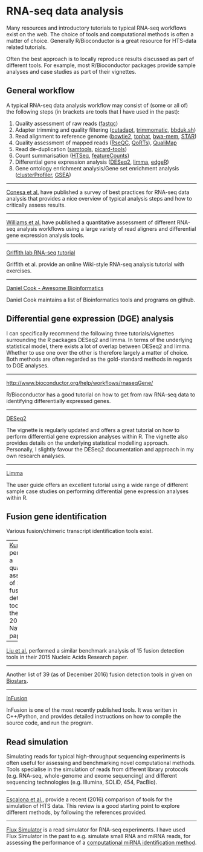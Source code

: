 # RNA-seq data analysis

Many resources and introductory tutorials to typical RNA-seq workflows exist on the web. The choice of tools and computational methods is often a matter of choice. Generally R/Bioconductor is a great resource for HTS-data related tutorials.

Often the best approach is to locally reproduce results discussed as part of different tools. For example, most R/Bioconductor packages provide sample analyses and case studies as part of their vignettes.   

## General workflow

A typical RNA-seq data analysis workflow may consist of (some or all of) the following steps (in brackets are tools that I have used in the past):

1. Quality assessment of raw reads ([fastqc](http://www.bioinformatics.babraham.ac.uk/projects/fastqc/))
2. Adapter trimming and quality filtering ([cutadapt](http://cutadapt.readthedocs.io/en/stable/guide.html), [trimmomatic](http://www.usadellab.org/cms/?page=trimmomatic), [bbduk.sh](https://sourceforge.net/projects/bbmap/))
3. Read alignment to reference genome ([bowtie2](http://bowtie-bio.sourceforge.net/bowtie2/index.shtml), [tophat](https://ccb.jhu.edu/software/tophat/index.shtml), [bwa-mem](http://bio-bwa.sourceforge.net/), [STAR](https://github.com/alexdobin/STAR))
4. Quality assessment of mapped reads ([RseQC](http://rseqc.sourceforge.net/), [QoRTs](https://github.com/hartleys/QoRTs)),
[QualiMap](http://qualimap.bioinfo.cipf.es/)
5. Read de-duplication ([samtools](http://www.htslib.org/), [picard-tools](https://broadinstitute.github.io/picard/))
6. Count summarisation ([HTSeq](http://www-huber.embl.de/users/anders/HTSeq/), [featureCounts](http://bioinf.wehi.edu.au/featureCounts/))
7. Differential gene expression analysis ([DESeq2](https://bioconductor.org/packages/release/bioc/html/DESeq2.html), [limma](https://bioconductor.org/packages/release/bioc/html/limma.html), [edgeR](http://bioconductor.org/packages/release/bioc/html/edgeR.html))
8. Gene ontology enrichment analysis/Gene set enrichment analysis ([clusterProfiler](https://bioconductor.org/packages/release/bioc/html/clusterProfiler.html), [GSEA](http://software.broadinstitute.org/gsea/index.jsp))

---

[Conesa et al.](https://genomebiology.biomedcentral.com/articles/10.1186/s13059-016-0881-8) have published a survey of best practices for RNA-seq data analysis that provides a nice overview of typical analysis steps and how to critically assess results.

---

[Williams et al.](http://bmcbioinformatics.biomedcentral.com/articles/10.1186/s12859-016-1457-z) have published a quantitative assessment of different RNA-seq analysis workflows using a large variety of read aligners and differential gene expression analysis tools.

---

[Griffith lab RNA-seq tutorial](https://github.com/griffithlab/rnaseq_tutorial/wiki)

Griffith et al. provide an online Wiki-style RNA-seq analysis tutorial with exercises.


---

[Daniel Cook - Awesome Bioinformatics](https://github.com/danielecook/Awesome-Bioinformatics)

Daniel Cook maintains a list of Bioinformatics tools and programs on github.


## Differential gene expression (DGE) analysis

I can specifically recommend the following three tutorials/vignettes surrounding the R packages DESeq2 and limma. In terms of the underlying statistical model, there exists a lot of overlap between DESeq2 and limma. Whether to use one over the other is therefore largely a matter of choice. Both methods are often regarded as the gold-standard methods in regards to DGE analyses.

---

[http://www.bioconductor.org/help/workflows/rnaseqGene/](http://www.bioconductor.org/help/workflows/rnaseqGene/)

R/Bioconductor has a good tutorial on how to get from raw RNA-seq data to identifying differentially expressed genes.


---

[DESeq2](https://www.bioconductor.org/packages/release/bioc/html/DESeq2.html)

The vignette is regularly updated and offers a great tutorial on how to perform differential gene expression analyses within R. The vignette also provides details on the underlying statistical modelling approach. Personally, I slightly favour the DESeq2 documentation and approach in my own research analyses.

---

[Limma](https://www.bioconductor.org/packages/release/bioc/html/limma.html)

The user guide offers an excellent tutorial using a wide range of different sample case studies on performing differential gene expression analyses within R.


## Fusion gene identification

Various fusion/chimeric transcript identification tools exist.

---
[Kumar et al.](http://www.nature.com/articles/srep21597) performed a quantitative assessment of 12 fusion detection tools in their recent 2016 Nature paper.

---

[Liu et al.](http://nar.oxfordjournals.org/content/44/5/e47) performed a similar benchmark analysis of 15 fusion detection tools in their 2015 Nucleic Acids Research paper.

---

Another list of 39 (as of December 2016) fusion detection tools in given on [Biostars](https://www.biostars.org/p/45986/).  

---

[InFusion](https://bitbucket.org/kokonech/infusion/overview)

InFusion is one of the most recently published tools. It was written in C++/Python, and provides detailed instructions on how to compile the source code, and run the program.


## Read simulation

Simulating reads for typical high-throughput sequencing experiments is often useful for assessing and benchmarking novel computational methods. Tools specialise in the simulation of reads from different library protocols (e.g. RNA-seq, whole-genome and exome sequencing) and different sequencing technologies (e.g. Illumina, SOLiD, 454, PacBio).

---

[Escalona et al.,](http://www.nature.com/nrg/journal/v17/n8/pdf/nrg.2016.57.pdf) provide a recent (2016) comparison of tools for the simulation of HTS data. This review is a good starting point to explore different methods, by following the references provided.

---

[Flux Simulator](http://sammeth.net/confluence/display/SIM/Home) is a read simulator for RNA-seq experiments. I have used Flux Simulator in the past to e.g. simulate small RNA and miRNA reads, for assessing the performance of a [computational miRNA identification method](http://bmcbioinformatics.biomedcentral.com/articles/10.1186/s12859-015-0798-3).
